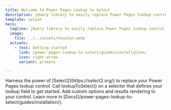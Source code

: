 ```yaml
---
title: Welcome to Power Pages Lookup to Select
description: jQuery library to easily replace Power Pages lookup control with Select2 control.
template: splash
hero:
  tagline: jQuery library to easily replace Power Pages lookup control with Select2 control.
  image:
    file: ../../assets/houston.webp
  actions:
    - text: Getting started
      link: /power-pages-lookup-to-select/guides/installation/
      icon: right-arrow
      variant: primary

---
```



<CardGrid stagger>
	<Card title="Select2" icon="seti:default">
		Harness the power of [Select2](https://select2.org/) to replace your Power Pages lookup control.
	</Card>
	<Card title="East to use" icon="rocket">
		Call lookupToSelect() on a selector that defines your lookup field to get started.
	</Card>
	<Card title="Configure your control" icon="setting">
		Add custom options and results rendering to your control.
	</Card>
	<Card title="Read the docs" icon="open-book">
		Learn more in [Docs](/power-pages-lookup-to-select/guides/installation/).
	</Card>
</CardGrid>
